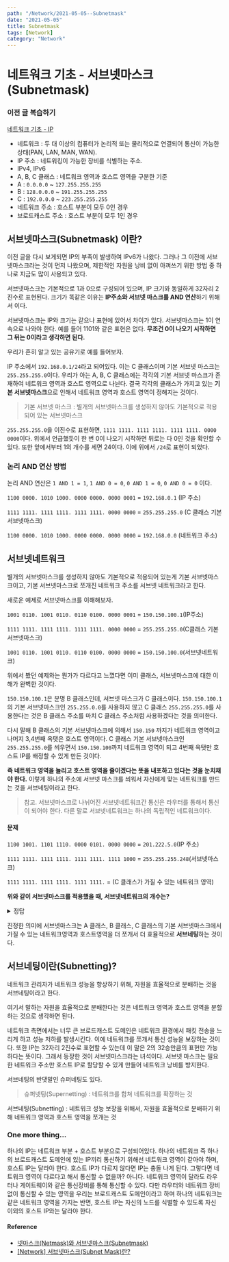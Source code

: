 ---
path: "/Network/2021-05-05--Subnetmask"
date: "2021-05-05"
title: Subnetmask
tags: [Network]
category: "Network"
---

# 네트워크 기초 - 서브넷마스크(Subnetmask)

### 이전 글 복습하기

[네트워크 기초 - IP](https://github.com/im-d-team/Dev-Docs/blob/master/Network/IP.md)

- 네트워크 : 두 대 이상의 컴퓨터가 논리적 또는 물리적으로 연결되어 통신이 가능한 상태(PAN, LAN, MAN, WAN).
- IP 주소 : 네트워킹이 가능한 장비를 식별하는 주소.
- IPv4, IPv6
- A, B, C 클래스 : 네트워크 영역과 호스트 영역을 구분한 기준
- A : `0.0.0.0` ~ `127.255.255.255`
- B : `128.0.0.0` ~ `191.255.255.255`
- C : `192.0.0.0` ~ `223.255.255.255`
- 네트워크 주소 : 호스트 부분이 모두 0인 경우
- 브로드캐스트 주소 : 호스트 부분이 모두 1인 경우

## 서브넷마스크(Subnetmask) 이란?

이전 글을 다시 보게되면 IP의 부족이 발생하여 IPv6가 나왔다. 그러나 그 이전에 서브넷마스크라는 것이 먼저 나왔으며, 제한적인 자원을 낭비 없이 아껴쓰기 위한 방법 중 하나로 지금도 많이 사용되고 있다.

서브넷마스크는 기본적으로 1과 0으로 구성되어 있으며, IP 크기와 동일하게 32자리 2진수로 표현된다. 크기가 똑같은 이유는 **IP주소와 서브넷 마스크를 AND 연산**하기 위해서 이다.

서브넷마스크는 IP와 크기는 같으나 표현에 있어서 차이가 있다. 서브넷마스크는 1이 연속으로 나와야 한다. 예를 들어 1101와 같은 표현은 없다. **무조건 0이 나오기 시작하면 그 뒤는 0이라고 생각하면 된다.**

우리가 흔히 알고 있는 공유기로 예를 들어보자.

IP 주소에서 `192.168.0.1/24`라고 되어있다. 이는 C 클래스이며 기본 서브넷 마스크는 `255.255.255.0`이다. 우리가 아는 A, B, C 클래스에는 각각의 기본 서브넷 마스크가 존재하여 네트워크 영역과 호스트 영역으로 나뉜다. 결국 각각의 클래스가 가지고 있는 **기본 서브넷마스크**으로 인해서 네트워크 영역과 호스트 영역이 정해지는 것이다.

> 기본 서브넷 마스크 : 별개의 서브넷마스크를 생성하지 않아도 기본적으로 적용되어 있는 서브넷마스크

`255.255.255.0`을 이진수로 표현하면, `1111 1111. 1111 1111. 1111 1111. 0000 0000`이다. 위에서 언급했듯이 한 번 0이 나오기 시작하면 뒤로는 다 0인 것을 확인할 수 있다. 또한 앞에서부터 1의 개수를 세면 24이다. 이에 위에서 `/24`로 표현이 되었다.

### 논리 AND 연산 방법

논리 AND 연산은 `1 AND 1 = 1`, `1 AND 0 = 0`, `0 AND 1 = 0`, `0 AND 0 = 0` 이다.

`1100 0000. 1010 1000. 0000 0000. 0000 0001` = `192.168.0.1` (IP 주소)

`1111 1111. 1111 1111. 1111 1111. 0000 0000` = `255.255.255.0` (C 클래스 기본 서브넷마스크)

`1100 0000. 1010 1000. 0000 0000. 0000 0000` = `192.168.0.0` (네트워크 주소)

## 서브넷네트워크

별개의 서브넷마스크를 생성하지 않아도 기본적으로 적용되어 있는게 기본 서브넷마스크이고, 기본 서브넷마스크로 쪼개진 네트워크 주소를 서브넷 네트워크라고 한다.

새로운 예제로 서브넷마스크를 이해해보자.

`1001 0110. 1001 0110. 0110 0100. 0000 0001` = `150.150.100.1`(IP주소)

`1111 1111. 1111 1111. 1111 1111. 0000 0000` = `255.255.255.0`(C클래스 기본서브넷마스크)

`1001 0110. 1001 0110. 0110 0100. 0000 0000` = `150.150.100.0`(서브넷네트워크)

위에서 봤던 예제와는 뭔가가 다르다고 느꼈다면 이미 클래스, 서브넷마스크에 대한 이해가 완벽한 것이다.

`150.150.100.1`은 분명 B 클래스인데, 서브넷 마스크가 C 클래스이다. `150.150.100.1`의 기본 서브넷마스크인 `255.255.0.0`를 사용하지 않고 C 클래스 `255.255.255.0`를 사용한다는 것은 B 클래스 주소를 마치 C 클래스 주소처럼 사용하겠다는 것을 의미한다.

다시 말해 B 클래스의 기본 서브넷마스크에 의해서 `150.150` 까지가 네트워크 영역이고 나머지 3,4번째 옥탯은 호스트 영역이다. C 클래스 기본 서브넷마스크인 `255.255.255.0`를 씌우면서 `150.150.100`까지 네트워크 영역이 되고 4번째 옥탯만 호스트 IP를 배정할 수 있게 만든 것이다.

**즉 네트워크 영역을 늘리고 호스트 영역을 줄이겠다는 뜻을 내포하고 있다는 것을 눈치채야 한다.** 이렇게 하나의 주소에 서브넷 마스크를 씌워서 자신에게 맞는 네트워크를 만드는 것을 서브네팅이라고 한다.

> 참고. 서브넷마스크로 나뉘어진 서브넷네트워크간 통신은 라우터를 통해서 통신이 되어야 한다. 다른 말로 서브넷네트워크는 하나의 독립적인 네트워크이다.

#### 문제

`1100 1001. 1101 1110. 0000 0101. 0000 0000` = `201.222.5.0`(IP 주소)

`1111 1111. 1111 1111. 1111 1111. 1111 1000` = `255.255.255.248`(서브넷마스크)

`1111 1111. 1111 1111. 1111 1111.` = (C 클래스가 가질 수 있는 네트워크 영역)

**위와 같이 서브넷마스크를 적용했을 때, 서브넷네트워크의 개수는?**

<details>
  <summary> 정답 </summary>

  - 사용자가 지정한 네트워크영역(4옥텟 기준) : `11111`
  - 사용자가 지정한 호스트영역(4옥텟 기준) : `000`

  사용자가 지정한 호스트 영역은 `000`으로 `2^3 = 8`이 나오게 되는 것이다. 그런데 이전 글(IP)에서 언급되었듯이 네트워크 주소와 브로드캐스트 주소는 빼주어야 한다. 그러므로 답은 8개가 아닌 6개이다.

</details>

진정한 의미에 서브넷마스크는 A 클래스, B 클래스, C 클래스의 기본 서브넷마스크에서 가질 수 있는 네트워크영역과 호스트영역을 더 쪼개서 더 효율적으로 **서브네팅**하는 것이다.

## 서브네팅이란(Subnetting)?

네트워크 관리자가 네트워크 성능을 향상하기 위해, 자원을 효율적으로 분배하는 것을 서브네팅이라고 한다.

여기서 말하는 자원을 효율적으로 분배한다는 것은 네트워크 영역과 호스트 영역을 분할하는 것으로 생각하면 된다.

네트워크 측면에서는 너무 큰 브로드캐스트 도메인은 네트워크 환경에서 패킷 전송을 느리게 하고 성능 저하를 발생시킨다. 이에 네트워크를 쪼개서 통신 성능을 보장하는 것이다. 또한 IP는 32자리 2진수로 표현할 수 있는데 이 말은 2의 32승만큼의 표현만 가능하다는 뜻이다. 그래서 등장한 것이 서브넷마스크라는 녀석이다. 서브넷 마스크는 필요한 네트워크 주소만 호스트 IP로 할당할 수 있게 만들어 네트워크 낭비를 방지한다.

서브네팅의 반댓말인 슈퍼네팅도 있다.

> 슈퍼넷팅(Supernetting) : 네트워크를 합쳐 네트워크를 확장하는 것

서브네팅(Subnetting) : 네트워크 성능 보장을 위해서, 자원을 효율적으로 분배하기 위해 네트워크 영역과 호스트 영역을 쪼개는 것

### One more thing...

하나의 IP는 네트워크 부분 + 호스트 부분으로 구성되어있다. 하나의 네트워크 즉 하나의 브로드캐스트 도메인에 있는 IP끼리 통신하기 위해선 네트워크 영역이 같아야 하며, 호스트 IP는 달라야 한다. 호스트 IP가 다르지 않다면 IP는 충돌 나게 된다. 그렇다면 네트워크 영역이 다르다고 해서 통신할 수 없을까? 아니다. 네트워크 영역이 달라도 라우터나 게이트웨이와 같은 통신장비를 통해 통신할 수 있다. 다만 라우터와 네트워크 장비 없이 통신할 수 있는 영역을 우리는 브로드캐스트 도메인이라고 하며 하나의 네트워크는 같은 네트워크 영역을 가지는 반면, 호스트 IP는 자신의 노드를 식별할 수 있도록 자신 이외의 호스트 IP와는 달라야 한다.

#### Reference

- [넷마스크(Netmask)와 서브넷마스크(Subnetmask)](https://velog.io/@hidaehyunlee/%EB%84%B7%EB%A7%88%EC%8A%A4%ED%81%ACNetmask%EC%99%80-%EC%84%9C%EB%B8%8C%EB%84%B7%EB%A7%88%EC%8A%A4%ED%81%ACSubnetmask)
- [[Network] 서브넷마스크(Subnet Mask)란?](https://limkydev.tistory.com/166)